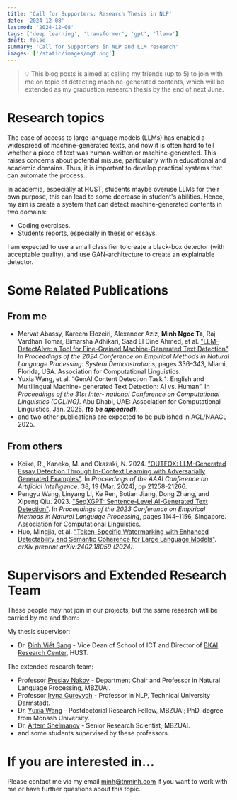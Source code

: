 ```yaml
---
title: 'Call for Supporters: Research Thesis in NLP'
date: '2024-12-08'
lastmod: '2024-12-08'
tags: ['deep learning', 'transformer', 'gpt', 'llama']
draft: false
summary: 'Call for Supporters in NLP and LLM research'
images: ['/static/images/mgt.png']
---
```


> 💡 This blog posts is aimed at calling my friends (up to 5) to join with me on topic of detecting machine-generated contents, which will be extended as my graduation research thesis by the end of next June.

# Research topics
The ease of access to large language models (LLMs) has enabled a widespread of machine-generated texts, and now it is often hard to tell whether a piece of text was human-written or machine-generated. This raises concerns about potential misuse, particularly within educational and academic domains. Thus, it is important to develop practical systems that can automate the process.

In academia, especially at HUST, students maybe overuse LLMs for their own purpose, this can lead to some decrease in student's abilities. Hence, my aim is create a system that can detect machine-generated contents in two domains:
* Coding exercises.
* Students reports, especially in thesis or essays.

I am expected to use a small classifier to create a black-box detector (with acceptable quality), and use GAN-architecture to create an explainable detector.


# Some Related Publications

## From me
* Mervat Abassy, Kareem Elozeiri, Alexander Aziz, **Minh Ngoc Ta**, Raj Vardhan Tomar, Bimarsha Adhikari, Saad El Dine Ahmed, et al. ["LLM-DetectAIve: a Tool for Fine-Grained Machine-Generated Text Detection"](https://aclanthology.org/2024.emnlp-demo.35/). In *Proceedings of the 2024 Conference on Empirical Methods in Natural Language Processing: System Demonstrations*, pages 336–343, Miami, Florida, USA. Association for Computational Linguistics.
* Yuxia Wang, et al. “GenAI Content Detection Task 1: English and Multilingual Machine- generated Text Detection: AI vs. Human”. In *Proceedings of the 31st Inter- national Conference on Computational Linguistics (COLING)*. Abu Dhabi, UAE: Association for Computational Linguistics, Jan. 2025. ***(to be appeared)***.
* and two other publications are expected to be published in ACL/NAACL 2025.

## From others
* Koike, R., Kaneko, M. and Okazaki, N. 2024. ["OUTFOX: LLM-Generated Essay Detection Through In-Context Learning with Adversarially Generated Examples"](https://ojs.aaai.org/index.php/AAAI/article/view/30120). In *Proceedings of the AAAI Conference on Artificial Intelligence*. 38, 19 (Mar. 2024), pp 21258-21266.
* Pengyu Wang, Linyang Li, Ke Ren, Botian Jiang, Dong Zhang, and Xipeng Qiu. 2023. ["SeqXGPT: Sentence-Level AI-Generated Text Detection"](https://aclanthology.org/2023.emnlp-main.73/). In *Proceedings of the 2023 Conference on Empirical Methods in Natural Language Processing*, pages 1144–1156, Singapore. Association for Computational Linguistics.
* Huo, Mingjia, et al. ["Token-Specific Watermarking with Enhanced Detectability and Semantic Coherence for Large Language Models"](https://arxiv.org/abs/2402.18059). *arXiv preprint arXiv:2402.18059 (2024)*.


# Supervisors and Extended Research Team

These people may not join in our projects, but the same research will be carried by me and them:

My thesis supervisor:
* Dr. [Đinh Viết Sang](https://users.soict.hust.edu.vn/sangdv) - Vice Dean of School of ICT and Director of [BKAI Research Center](https://bkai.ai), HUST.

The extended research team:
* Professor [Preslav Nakov](https://scholar.google.com/citations?user=DfXsKZ4AAAAJ&hl=en) - Department Chair and Professor in Natural Language Processing, MBZUAI.
* Professor [Iryna Gurevych](https://scholar.google.com/citations?user=t3A39e8AAAAJ&hl=en) - Professor in NLP, Technical University Darmstadt.
* Dr. [Yuxia Wang](https://scholar.google.com.au/citations?user=dciz7yMAAAAJ&hl=en) - Postdoctorial Research Fellow, MBZUAI; PhD. degree from Monash University.
* Dr. [Artem Shelmanov](https://scholar.google.ru/citations?user=-zFR1g0AAAAJ&hl=en) - Senior Research Scientist, MBZUAI.
* and some students supervised by these professors.

# If you are interested in...
Please contact me via my email [minh@tnminh.com](mailto:minh@tnminh.com) if you want to work with me or have further questions about this topic.